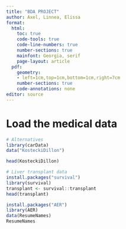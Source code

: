 ```yaml
---
title: "BDA PROJECT"
author: Axel, Linnea, Elissa
format: 
  html:
    toc: true
    code-tools: true
    code-line-numbers: true  
    number-sections: true
    mainfont: Georgia, serif
    page-layout: article
  pdf:  
    geometry:
    - left=1cm,top=1cm,bottom=1cm,right=7cm
    number-sections: true
    code-annotations: none
editor: source
---
```


# Load the medical data 

```r
# Alternatives
library(carData)
data("KosteckiDillon")

head(KosteckiDillon)
```

```r
# Liver transplant data
install.packages("survival")
library(survival)
transplant <- survival::transplant
head(transplant)
```

```r
install.packages("AER")
library(AER)
data(ResumeNames)
ResumeNames
```